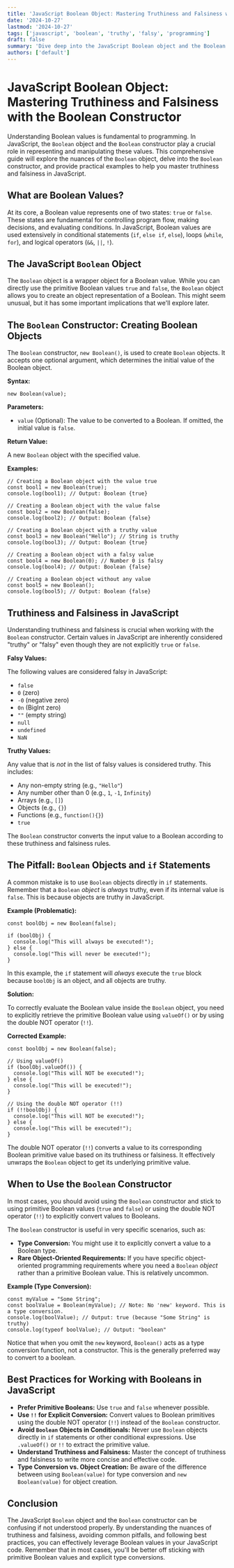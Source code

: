 ```yaml
---
title: 'JavaScript Boolean Object: Mastering Truthiness and Falsiness with the Boolean Constructor'
date: '2024-10-27'
lastmod: '2024-10-27'
tags: ['javascript', 'boolean', 'truthy', 'falsy', 'programming']
draft: false
summary: 'Dive deep into the JavaScript Boolean object and the Boolean constructor. Learn how to create Boolean objects, understand truthiness and falsiness, and avoid common pitfalls when working with Boolean objects in JavaScript.'
authors: ['default']
---
```


# JavaScript Boolean Object: Mastering Truthiness and Falsiness with the Boolean Constructor

Understanding Boolean values is fundamental to programming. In JavaScript, the `Boolean` object and the `Boolean` constructor play a crucial role in representing and manipulating these values. This comprehensive guide will explore the nuances of the `Boolean` object, delve into the `Boolean` constructor, and provide practical examples to help you master truthiness and falsiness in JavaScript.

## What are Boolean Values?

At its core, a Boolean value represents one of two states: `true` or `false`. These states are fundamental for controlling program flow, making decisions, and evaluating conditions. In JavaScript, Boolean values are used extensively in conditional statements (`if`, `else if`, `else`), loops (`while`, `for`), and logical operators (`&&`, `||`, `!`).

## The JavaScript `Boolean` Object

The `Boolean` object is a wrapper object for a Boolean value. While you can directly use the primitive Boolean values `true` and `false`, the `Boolean` object allows you to create an object representation of a Boolean. This might seem unusual, but it has some important implications that we'll explore later.

## The `Boolean` Constructor: Creating Boolean Objects

The `Boolean` constructor, `new Boolean()`, is used to create `Boolean` objects. It accepts one optional argument, which determines the initial value of the Boolean object.

**Syntax:**

```plaintext
new Boolean(value);
```

**Parameters:**

- `value` (Optional): The value to be converted to a Boolean. If omitted, the initial value is `false`.

**Return Value:**

A new `Boolean` object with the specified value.

**Examples:**

```plaintext
// Creating a Boolean object with the value true
const bool1 = new Boolean(true);
console.log(bool1); // Output: Boolean {true}

// Creating a Boolean object with the value false
const bool2 = new Boolean(false);
console.log(bool2); // Output: Boolean {false}

// Creating a Boolean object with a truthy value
const bool3 = new Boolean("Hello"); // String is truthy
console.log(bool3); // Output: Boolean {true}

// Creating a Boolean object with a falsy value
const bool4 = new Boolean(0); // Number 0 is falsy
console.log(bool4); // Output: Boolean {false}

// Creating a Boolean object without any value
const bool5 = new Boolean();
console.log(bool5); // Output: Boolean {false}
```

## Truthiness and Falsiness in JavaScript

Understanding truthiness and falsiness is crucial when working with the `Boolean` constructor. Certain values in JavaScript are inherently considered "truthy" or "falsy" even though they are not explicitly `true` or `false`.

**Falsy Values:**

The following values are considered falsy in JavaScript:

- `false`
- `0` (zero)
- `-0` (negative zero)
- `0n` (BigInt zero)
- `""` (empty string)
- `null`
- `undefined`
- `NaN`

**Truthy Values:**

Any value that is _not_ in the list of falsy values is considered truthy. This includes:

- Any non-empty string (e.g., `"Hello"`)
- Any number other than 0 (e.g., `1`, `-1`, `Infinity`)
- Arrays (e.g., `[]`)
- Objects (e.g., `{}`)
- Functions (e.g., `function(){}`)
- `true`

The `Boolean` constructor converts the input value to a Boolean according to these truthiness and falsiness rules.

## The Pitfall: `Boolean` Objects and `if` Statements

A common mistake is to use `Boolean` objects directly in `if` statements. Remember that a `Boolean` _object_ is _always_ truthy, even if its internal value is `false`. This is because objects are truthy in JavaScript.

**Example (Problematic):**

```plaintext
const boolObj = new Boolean(false);

if (boolObj) {
  console.log("This will always be executed!");
} else {
  console.log("This will never be executed!");
}
```

In this example, the `if` statement will _always_ execute the `true` block because `boolObj` is an object, and all objects are truthy.

**Solution:**

To correctly evaluate the Boolean value inside the `Boolean` object, you need to explicitly retrieve the primitive Boolean value using `valueOf()` or by using the double NOT operator (`!!`).

**Corrected Example:**

```plaintext
const boolObj = new Boolean(false);

// Using valueOf()
if (boolObj.valueOf()) {
  console.log("This will NOT be executed!");
} else {
  console.log("This will be executed!");
}

// Using the double NOT operator (!!)
if (!!boolObj) {
  console.log("This will NOT be executed!");
} else {
  console.log("This will be executed!");
}
```

The double NOT operator (`!!`) converts a value to its corresponding Boolean primitive value based on its truthiness or falsiness. It effectively unwraps the `Boolean` object to get its underlying primitive value.

## When to Use the `Boolean` Constructor

In most cases, you should avoid using the `Boolean` constructor and stick to using primitive Boolean values (`true` and `false`) or using the double NOT operator (`!!`) to explicitly convert values to Booleans.

The `Boolean` constructor is useful in very specific scenarios, such as:

- **Type Conversion:** You might use it to explicitly convert a value to a Boolean type.
- **Rare Object-Oriented Requirements:** If you have specific object-oriented programming requirements where you need a `Boolean` _object_ rather than a primitive Boolean value. This is relatively uncommon.

**Example (Type Conversion):**

```plaintext
const myValue = "Some String";
const boolValue = Boolean(myValue); // Note: No 'new' keyword. This is a type conversion.
console.log(boolValue); // Output: true (because "Some String" is truthy)
console.log(typeof boolValue); // Output: "boolean"
```

Notice that when you omit the `new` keyword, `Boolean()` acts as a type conversion function, not a constructor. This is the generally preferred way to convert to a boolean.

## Best Practices for Working with Booleans in JavaScript

- **Prefer Primitive Booleans:** Use `true` and `false` whenever possible.
- **Use `!!` for Explicit Conversion:** Convert values to Boolean primitives using the double NOT operator (`!!`) instead of the `Boolean` constructor.
- **Avoid `Boolean` Objects in Conditionals:** Never use `Boolean` objects directly in `if` statements or other conditional expressions. Use `.valueOf()` or `!!` to extract the primitive value.
- **Understand Truthiness and Falsiness:** Master the concept of truthiness and falsiness to write more concise and effective code.
- **Type Conversion vs. Object Creation:** Be aware of the difference between using `Boolean(value)` for type conversion and `new Boolean(value)` for object creation.

## Conclusion

The JavaScript `Boolean` object and the `Boolean` constructor can be confusing if not understood properly. By understanding the nuances of truthiness and falsiness, avoiding common pitfalls, and following best practices, you can effectively leverage Boolean values in your JavaScript code. Remember that in most cases, you'll be better off sticking with primitive Boolean values and explicit type conversions.
